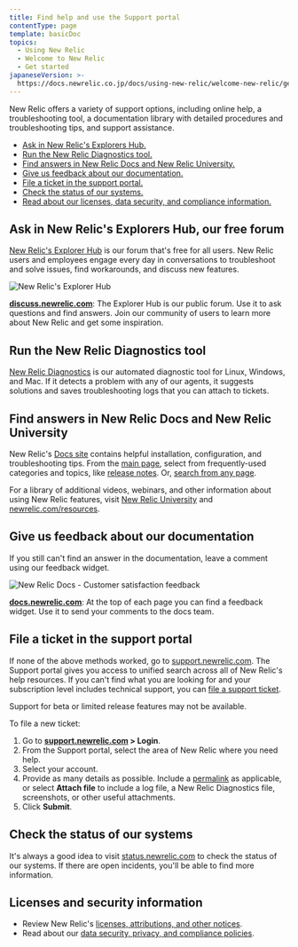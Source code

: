 ```yaml
---
title: Find help and use the Support portal
contentType: page
template: basicDoc
topics:
  - Using New Relic
  - Welcome to New Relic
  - Get started
japaneseVersion: >-
  https://docs.newrelic.co.jp/docs/using-new-relic/welcome-new-relic/get-started/find-help-use-support-portal
---
```


New Relic offers a variety of support options, including online help, a troubleshooting tool, a documentation library with detailed procedures and troubleshooting tips, and support assistance.

* [Ask in New Relic's Explorers Hub.](#nr-forum)
* [Run the New Relic Diagnostics tool.](#diagnostics)
* [Find answers in New Relic Docs and New Relic University.](#find-answers)
* [Give us feedback about our documentation.](#send-feedback)
* [File a ticket in the support portal.](#file-ticket)
* [Check the status of our systems.](#check-status)
* [Read about our licenses, data security, and compliance information.](#licenses-policies)

## Ask in New Relic's Explorers Hub, our free forum

[New Relic's Explorer Hub](https://discuss.newrelic.com/) is our forum that's free for all users. New Relic users and employees engage every day in conversations to troubleshoot and solve issues, find workarounds, and discuss new features.

![New Relic's Explorer Hub](./images/new-relic-explorers-hub.png "New Relic's Explorer Hub")

[**discuss.newrelic.com**](https://discuss.newrelic.com/): The Explorer Hub is our public forum. Use it to ask questions and find answers. Join our community of users to learn more about New Relic and get some inspiration.

## Run the New Relic Diagnostics tool

[New Relic Diagnostics](/docs/using-new-relic/cross-product-functions/troubleshooting/new-relic-diagnostics) is our automated diagnostic tool for Linux, Windows, and Mac. If it detects a problem with any of our agents, it suggests solutions and saves troubleshooting logs that you can attach to tickets.

## Find answers in New Relic Docs and New Relic University

New Relic's [Docs site](https://docs.newrelic.com/) contains helpful installation, configuration, and troubleshooting tips. From the [main page](http://docs.newrelic.com), select from frequently-used categories and topics, like [release notes](/docs/release-notes). Or, [search from any page](http://docs.newrelic.com/search).

For a library of additional videos, webinars, and other information about using New Relic features, visit [New Relic University](https://learn.newrelic.com/) and [newrelic.com/resources](https://newrelic.com/resources/videos).

## Give us feedback about our documentation

If you still can't find an answer in the documentation, leave a comment using our feedback widget.

![New Relic Docs - Customer satisfaction feedback](./images/docs-csat-widget.png "New Relic Docs - Customer satisfaction feedback")

[**docs.newrelic.com**](http://docs.newrelic.com): At the top of each page you can find a feedback widget. Use it to send your comments to the docs team.

## File a ticket in the support portal

If none of the above methods worked, go to [support.newrelic.com](https://support.newrelic.com/home). The Support portal gives you access to unified search across all of New Relic's help resources. If you can't find what you are looking for and your subscription level includes technical support, you can [file a support ticket](https://support.newrelic.com/tickets).

<Callout variant="important">
  Support for beta or limited release features may not be available.
</Callout>

To file a new ticket:

1. Go to **[support.newrelic.com](https://support.newrelic.com) > Login**.
2. From the Support portal, select the area of New Relic where you need help.
3. Select your account.
4. Provide as many details as possible. Include a [permalink](/docs/data-analysis/user-interface-functions/share-your-data/permalink) as applicable, or select **Attach file** to include a log file, a New Relic Diagnostics file, screenshots, or other useful attachments.
5. Click **Submit**.

## Check the status of our systems

It's always a good idea to visit [status.newrelic.com](https://status.newrelic.com/) to check the status of our systems. If there are open incidents, you'll be able to find more information.

## Licenses and security information

* Review New Relic's [licenses, attributions, and other notices](/docs/licenses).
* Read about our [data security, privacy, and compliance policies](/docs/security).
